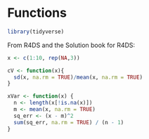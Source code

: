 # Functions

```r
library(tidyverse)
```

From R4DS and the Solution book for R4DS:

```r
x <- c(1:10, rep(NA,3)) 

cV <- function(x){
  sd(x, na.rm = TRUE)/mean(x, na.rm = TRUE)
}

xVar <- function(x) {
  n <- length(x[!is.na(x)])
  m <- mean(x, na.rm = TRUE)
  sq_err <- (x - m)^2
  sum(sq_err, na.rm = TRUE) / (n - 1)
}
```

